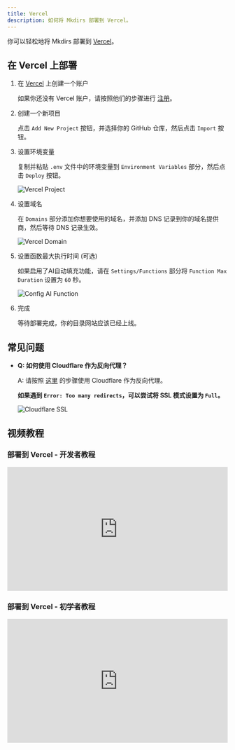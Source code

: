 ```yaml
---
title: Vercel
description: 如何将 Mkdirs 部署到 Vercel。
---
```



你可以轻松地将 Mkdirs 部署到 [Vercel](https://vercel.com/)。

## 在 Vercel 上部署

<Steps>

1. 在 [Vercel](https://vercel.com/) 上创建一个账户

    如果你还没有 Vercel 账户，请按照他们的步骤进行 [注册](https://vercel.com/signup)。

2. 创建一个新项目

    点击 `Add New Project` 按钮，并选择你的 GitHub 仓库，然后点击 `Import` 按钮。

3. 设置环境变量

    复制并粘贴 `.env` 文件中的环境变量到 `Environment Variables` 部分，然后点击 `Deploy` 按钮。

    ![Vercel Project](../../../../assets/images/vercel-project.png)

4. 设置域名

    在 `Domains` 部分添加你想要使用的域名，并添加 DNS 记录到你的域名提供商，然后等待 DNS 记录生效。

    ![Vercel Domain](../../../../assets/images/vercel-domain.png)

5. 设置函数最大执行时间 (可选)

    如果启用了AI自动填充功能，请在 `Settings/Functions` 部分将 `Function Max Duration` 设置为 `60` 秒。

    ![Config AI Function](../../../../assets/images/config-ai-function.png)

6. 完成

    等待部署完成，你的目录网站应该已经上线。

</Steps>

## 常见问题

- **Q: 如何使用 Cloudflare 作为反向代理？**

  A: 请按照 [这里](https://vercel.com/docs/integrations/external-platforms/cloudflare#set-cloudflare-ssl/tls-encryption-mode) 的步骤使用 Cloudflare 作为反向代理。

  **如果遇到 `Error: Too many redirects`，可以尝试将 SSL 模式设置为 `Full`。**

  ![Cloudflare SSL](../../../../assets/images/vercel-cloudflare-ssl.png)


## 视频教程

### 部署到 Vercel - 开发者教程

<div style="position: relative; padding-bottom: 56.25%; height: 0; overflow: hidden;">
  <iframe 
    style="position: absolute; top: 0; left: 0; width: 100%; height: 100%;" 
    width="1280" 
    height="720" 
    src="https://www.youtube.com/embed/_3ZyJRdACzw?list=PLVBbrIi208W-yprj2E6oXu-yxB3Ou522u" 
    title="【7/9】部署到Vercel + 开启访问后台Studio —— 基于Mkdirs模板部署上线导航站的全流程记录" 
    frameborder="0" 
    allow="accelerometer; autoplay; clipboard-write; encrypted-media; gyroscope; picture-in-picture; web-share" 
    referrerpolicy="strict-origin-when-cross-origin" 
    allowfullscreen
  ></iframe>
</div>


### 部署到 Vercel - 初学者教程

<div style="position: relative; padding-bottom: 56.25%; height: 0; overflow: hidden;">
  <iframe 
    style="position: absolute; top: 0; left: 0; width: 100%; height: 100%;" 
    width="1280" 
    height="720" 
    src="https://www.youtube.com/embed/pCiwM7elW74?list=PLVBbrIi208W9pRjN9dVE8f9pzd6KJrTaw" 
    title="10、部署到Vercel绑定域名" 
    frameborder="0" 
    allow="accelerometer; autoplay; clipboard-write; encrypted-media; gyroscope; picture-in-picture; web-share" 
    referrerpolicy="strict-origin-when-cross-origin" 
    allowfullscreen
  ></iframe>
</div>

